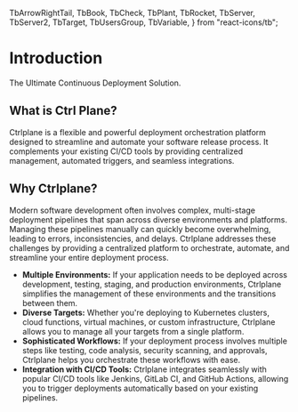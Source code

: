   TbArrowRightTail,
  TbBook,
  TbCheck,
  TbPlant,
  TbRocket,
  TbServer,
  TbServer2,
  TbTarget,
  TbUsersGroup,
  TbVariable,
} from "react-icons/tb";

# Introduction

The Ultimate Continuous Deployment Solution.

## What is Ctrl Plane?

Ctrlplane is a flexible and powerful deployment orchestration platform designed
to streamline and automate your software release process. It complements your
existing CI/CD tools by providing centralized management, automated triggers,
and seamless integrations.

## Why Ctrlplane?

Modern software development often involves complex, multi-stage deployment
pipelines that span across diverse environments and platforms. Managing these
pipelines manually can quickly become overwhelming, leading to errors,
inconsistencies, and delays. Ctrlplane addresses these challenges by providing
a centralized platform to orchestrate, automate, and streamline your entire
deployment process.

- **Multiple Environments:** If your application needs to be deployed across
  development, testing, staging, and production environments, Ctrlplane
  simplifies the management of these environments and the transitions between
  them.
- **Diverse Targets:** Whether you're deploying to Kubernetes
  clusters, cloud functions, virtual machines, or custom infrastructure,
  Ctrlplane allows you to manage all your targets from a single platform.
- **Sophisticated Workflows:** If your deployment process involves multiple
  steps like testing, code analysis, security scanning, and approvals, Ctrlplane
  helps you orchestrate these workflows with ease.
- **Integration with CI/CD Tools:** Ctrlplane integrates seamlessly with popular
  CI/CD tools like Jenkins, GitLab CI, and GitHub Actions, allowing you to
  trigger deployments automatically based on your existing pipelines.
